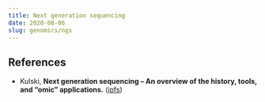 ```yaml
---
title: Next generation sequencing
date: 2020-08-06
slug: genomics/ngs
---
```


## References
* Kulski, **Next generation sequencing &ndash; An overview of the history, tools, and &ldquo;omic&rdquo; applications.** ([ipfs](https://ipfs.io/ipfs/QmbqMjV59nvG5nxz3unnAHdeVFwgCW23qDUUdsWSP6VBqz))
